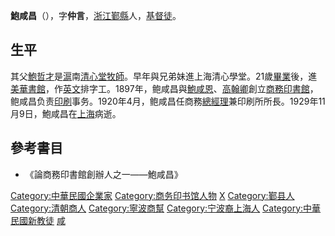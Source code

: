 '''鮑咸昌'''（{{bd|1864年||1929年|11月9日|B鲍}}），字'''仲言'''，[[浙江|浙江]][[鄞縣|鄞縣]]人，[[基督徒|基督徒]]。

==生平==
其父[[鮑哲才|鮑哲才]]是[[滬|滬]]南[[清心堂|清心堂]][[牧師|牧師]]。早年與兄弟妹進上海清心學堂。21歲[[畢業|畢業]]後，進[[美華書館|美華書館]]，作[[英文|英文]]排字工。1897年，鲍咸昌與[[鮑咸恩|鮑咸恩]]、[[高翰卿|高翰卿]]創立[[商務印書館|商務印書館]]，鲍咸昌负责[[印刷|印刷]]事务。1920年4月，鲍咸昌任商務[[總經理|總經理]]兼印刷所所長。1929年11月9日，鮑咸昌在[[上海|上海]]病逝。

==參考書目==
* 《論商務印書館創辦人之一——鮑咸昌》

{{DEFAULTSORT:B}}
[[Category:中華民國企業家|Category:中華民國企業家]]
[[Category:商务印书馆人物|Category:商务印书馆人物]]
[[Category:鮑姓|X]]
[[Category:鄞县人|Category:鄞县人]]
[[Category:清朝商人|Category:清朝商人]]
[[Category:寧波商幫|Category:寧波商幫]]
[[Category:宁波裔上海人|Category:宁波裔上海人]]
[[Category:中華民國新教徒|Category:中華民國新教徒]]
[[Category:鲍哲才家族|咸]]